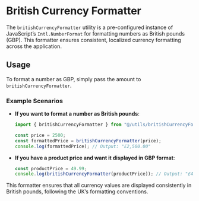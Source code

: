 
<Meta title="Product List POC/Utils/British Currency Formatter" />

# British Currency Formatter

The `britishCurrencyFormatter` utility is a pre-configured instance of JavaScript’s `Intl.NumberFormat` for formatting numbers as British pounds (GBP). This formatter ensures consistent, localized currency formatting across the application.

## Usage

To format a number as GBP, simply pass the amount to `britishCurrencyFormatter`.

### Example Scenarios

- **If you want to format a number as British pounds**:

  ```js
  import { britishCurrencyFormatter } from "@/utils/britishCurrencyFormatter";

  const price = 2500;
  const formattedPrice = britishCurrencyFormatter(price);
  console.log(formattedPrice); // Output: "£2,500.00"
  ```

- **If you have a product price and want it displayed in GBP format**:

  ```js
  const productPrice = 49.99;
  console.log(britishCurrencyFormatter(productPrice)); // Output: "£49.99"
  ```

This formatter ensures that all currency values are displayed consistently in British pounds, following the UK’s formatting conventions.
